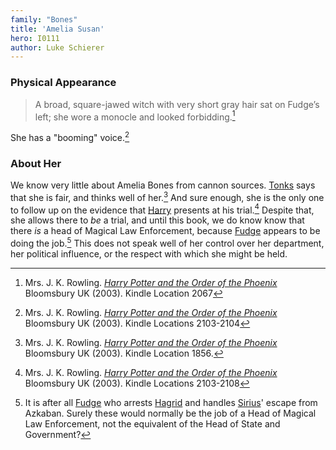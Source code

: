 ```yaml
---
family: "Bones"
title: 'Amelia Susan'
hero: I0111
author: Luke Schierer
---
```





### Physical Appearance

> A broad, square-jawed witch with very short gray hair sat on Fudge’s left; she wore a monocle and looked forbidding.[^221213-3] 

She has a "booming" voice.[^221213-5]

### About Her

We know very little about Amelia Bones from cannon sources.  [Tonks][] says
that she is fair, and thinks well of her.[^221213-2]  And sure enough, she is
the only one to follow up on the evidence that [Harry][] presents at his
trial.[^221213-4]  Despite that, she allows there to *be* a trial, and until
this book, we do know know that there *is* a head of Magical Law Enforcement,
because [Fudge][] appears to be doing the job.[^221213-6]  This does not speak
well of her control over her department, her political influence, or the
respect with which she might be held.


[^221213-6]: It is after all [Fudge][] who arrests [Hagrid][] and handles
  [Sirius][]' escape from Azkaban.  Surely these would normally be the job of a
  Head of Magical Law Enforcement, not the equivalent of the Head of State and
  Government?

[Fudge]: <../../fudge/cornelius_oswald>

[Tonks]: <../../tonks/nymphadora>

[Harry]: <../../potter/harry_james>

[Hagrid]: <../../hagrid/rubeus>

[Sirius]: <../../black/sirius_iii>

[^221213-2]: Mrs. J. K. Rowling.
    _[Harry Potter and the Order of the Phoenix](https://www.librarything.com/work/115/book/225886709)_
    Bloomsbury UK (2003). Kindle Location 1856.

[^221213-3]: Mrs. J. K. Rowling.
    _[Harry Potter and the Order of the Phoenix](https://www.librarything.com/work/115/book/225886709)_
    Bloomsbury UK (2003). Kindle Location 2067

[^221213-4]: Mrs. J. K. Rowling.
    _[Harry Potter and the Order of the Phoenix](https://www.librarything.com/work/115/book/225886709)_
    Bloomsbury UK (2003). Kindle Locations 2103-2108

[^221213-5]: Mrs. J. K. Rowling.
    _[Harry Potter and the Order of the Phoenix](https://www.librarything.com/work/115/book/225886709)_
    Bloomsbury UK (2003). Kindle Locations 2103-2104

